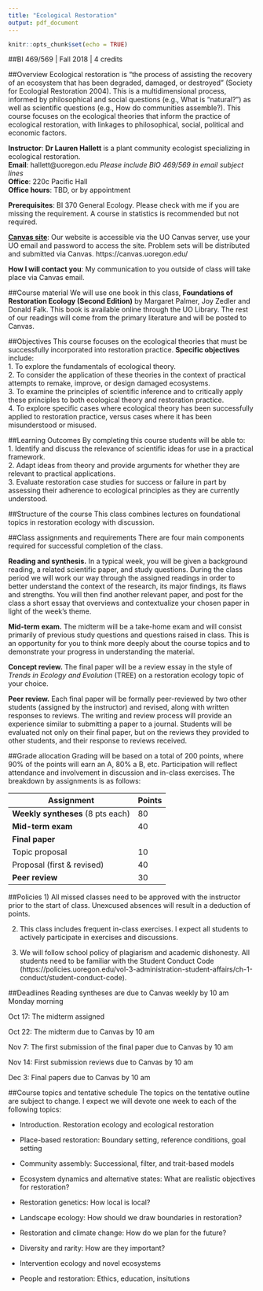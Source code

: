 ```yaml
---
title: "Ecological Restoration"
output: pdf_document
---
```


```r
knitr::opts_chunk$set(echo = TRUE)
```

##BI 469/569 | Fall 2018 | 4 credits

##Overview
Ecological restoration is "the process of assisting the recovery of an ecosystem that has been degraded, damaged, or destroyed" (Society for Ecologial Restoration 2004). This is a multidimensional process, informed by philosophical and social questions (e.g., What is "natural?") as well as scientific questions (e.g., How do communities assemble?). This course focuses on the ecological theories that inform the practice of ecological restoration, with linkages to philosophical, social, political and economic factors. 


**Instructor**: **Dr Lauren Hallett** is a plant community ecologist specializing in ecological restoration.  
**Email**: hallett@uoregon.edu *Please include BIO 469/569 in email subject lines*  
**Office**: 220c Pacific Hall  
**Office hours**: TBD, or by appointment  

**Prerequisites**: BI 370 General Ecology. Please check with me if you are missing the requirement. A course in statistics is recommended but not required.

[**Canvas site**](https://canvas.uoregon.edu/courses/103526): Our website is accessible via the UO Canvas server, use your UO email and password to access the site. Problem sets will be distributed and submitted via Canvas. https://canvas.uoregon.edu/

**How I will contact you**: My communication to you outside of class will take place via Canvas email. 

##Course material
We will use one book in this class, **Foundations of Restoration Ecology (Second Edition)** by Margaret Palmer, Joy Zedler and Donald Falk. This book is available online through the UO Library. The rest of our readings will come from the primary literature and will be posted to Canvas.

##Objectives
This course focuses on the ecological theories that must be successfully incorporated into restoration practice. **Specific objectives** include:  
1. To explore the fundamentals of ecological theory.  
2. To consider the application of these theories in the context of practical attempts to remake, improve, or design damaged ecosystems.  
3. To examine the principles of scientific inference and to critically apply these principles to both ecological theory and restoration practice.  
4. To explore specific cases where ecological theory has been successfully applied to restoration practice, versus cases where it has been misunderstood or misused.

##Learning Outcomes
By completing this course students will be able to:  
1. Identify and discuss the relevance of scientific ideas for use in a practical framework.  
2. Adapt ideas from theory and provide arguments for whether they are relevant to practical applications.  
3. Evaluate restoration case studies for success or failure in part by assessing their adherence to ecological principles as they are currently understood.  


##Structure of the course
This class combines lectures on foundational topics in restoration ecology with discussion.

##Class assignments and requirements
There are four main components required for successful completion of the class.

**Reading and synthesis.** In a typical week, you will be given a background reading, a related scientific paper, and study questions. During the class period we will work our way through the assigned readings in order to better understand the context of the research, its major findings, its flaws and strengths. You will then find another relevant paper, and post for the class a short essay that overviews and contextualize your chosen paper in light of the week's theme.

**Mid-term exam.** The midterm will be a take-home exam and will consist primarily of previous study questions and questions raised in class. This is an opportunity for you to think more deeply about the course topics and to demonstrate your progress in understanding the material.

**Concept review.** The final paper will be a review essay in the style of *Trends in Ecology and Evolution* (TREE) on a restoration ecology topic of your choice. 

**Peer review.** Each final paper will be formally peer-reviewed by two other students (assigned by the instructor) and revised, along with written responses to reviews. The writing and review process will provide an experience similar to submitting a paper to a journal. Students will be evaluated not only on their final paper, but on the reviews they provided to other students, and their response to reviews received. 

##Grade allocation
Grading will be based on a total of 200 points, where 90% of the points will earn an A, 80% a B, etc. Participation will reflect attendance and involvement in discussion and in-class exercises. The breakdown by assignments is as follows: 

Assignment| Points  
---|---
**Weekly syntheses** (8 pts each) | 80 
**Mid-term exam** | 40 
**Final paper**|
Topic proposal | 10 
 Proposal (first & revised) | 40 
**Peer review** | 30 



##Policies
1) All missed classes need to be approved with the instructor prior to the start of class. Unexcused absences will result in a deduction of points. 

2) This class includes frequent in-class exercises. I expect all students to actively participate in exercises and discussions. 

3) We will follow school policy of plagiarism and academic dishonesty. All students need to be familiar with the Student Conduct Code (https://policies.uoregon.edu/vol-3-administration-student-affairs/ch-1-conduct/student-conduct-code).

##Deadlines
Reading syntheses are due to Canvas weekly by 10 am Monday morning

Oct 17: The midterm assigned

Oct 22: The midterm due to Canvas by 10 am 

Nov 7: The first submission of the final paper due to Canvas by 10 am 

Nov 14: First submission reviews due to Canvas by 10 am 

Dec 3: Final papers due to Canvas by 10 am


##Course topics and tentative schedule
The topics on the tentative outline are subject to change. I expect we will devote one week to each of the following topics:

- Introduction. Restoration ecology and ecological restoration

- Place-based restoration: Boundary setting, reference conditions, goal setting

- Community assembly: Successional, filter, and trait-based models

- Ecosystem dynamics and alternative states: What are realistic objectives for restoration?

- Restoration genetics: How local is local?

- Landscape ecology: How should we draw boundaries in restoration?

- Restoration and climate change: How do we plan for the future?

- Diversity and rarity: How are they important?

- Intervention ecology and novel ecosystems

- People and restoration: Ethics, education, insitutions



